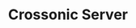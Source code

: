 ---
title: "Crossonic Server"
template: splash
hero:
  tagline: An OpenSubsonic compatible media server.
  actions:
    - text: Get started
      link: /app/get-started
      icon: right-arrow
---